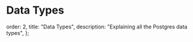 # Data Types

  order: 2,
  title: "Data Types",
  description: "Explaining all the Postgres data types",
};
